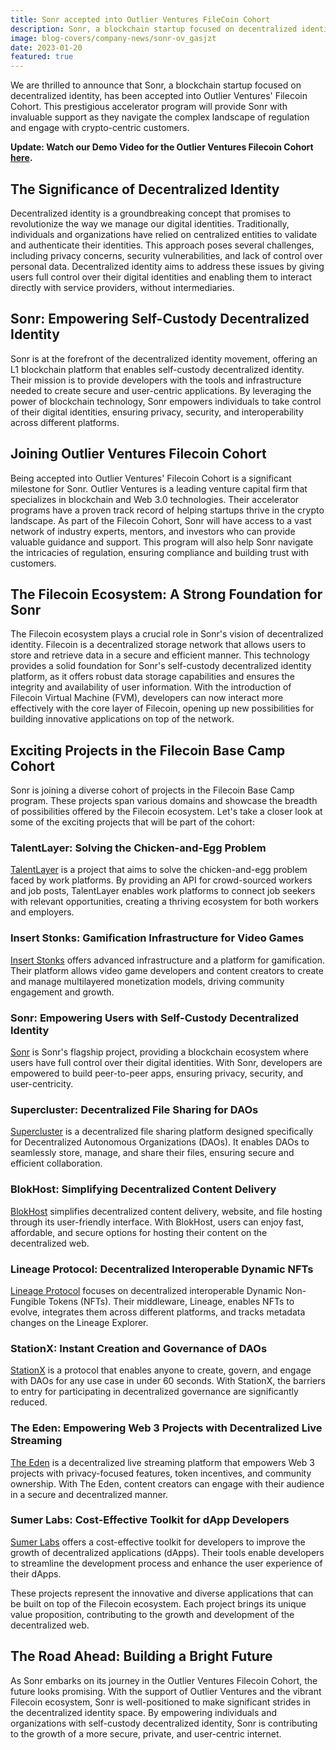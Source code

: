 ```yaml
---
title: Sonr accepted into Outlier Ventures FileCoin Cohort
description: Sonr, a blockchain startup focused on decentralized identity, has been accepted into Outlier Ventures' Filecoin Cohort. This accelerator program will provide Sonr with support in navigating regulation and engaging with crypto-centric customers. Decentralized identity, which gives users control over their digital identities, is a groundbreaking concept that Sonr aims to empower through their L1 blockchain platform. Joining the Filecoin Cohort will give Sonr access to industry experts, mentors, and investors, while the Filecoin ecosystem provides a strong foundation for their vision. Sonr is part of a diverse cohort of projects, each contributing to the growth of the decentralized web. With Outlier Ventures' support and the vibrant Filecoin ecosystem, Sonr is well-positioned to make strides in the decentralized identity space.
image: blog-covers/company-news/sonr-ov_gasjzt
date: 2023-01-20
featured: true
---
```


We are thrilled to announce that Sonr, a blockchain startup focused on decentralized identity, has been accepted into Outlier Ventures' Filecoin Cohort. This prestigious accelerator program will provide Sonr with invaluable support as they navigate the complex landscape of regulation and engage with crypto-centric customers.

**Update: Watch our Demo Video for the Outlier Ventures Filecoin Cohort [here](https://youtube.com/clip/UgkxzznagdTN28XWMnrmQLI1SWYge9iWXPoJ?si=dJ7DiiL0QclEULS7).**

## **The Significance of Decentralized Identity**

Decentralized identity is a groundbreaking concept that promises to revolutionize the way we manage our digital identities. Traditionally, individuals and organizations have relied on centralized entities to validate and authenticate their identities. This approach poses several challenges, including privacy concerns, security vulnerabilities, and lack of control over personal data. Decentralized identity aims to address these issues by giving users full control over their digital identities and enabling them to interact directly with service providers, without intermediaries.

## **Sonr: Empowering Self-Custody Decentralized Identity**

Sonr is at the forefront of the decentralized identity movement, offering an L1 blockchain platform that enables self-custody decentralized identity. Their mission is to provide developers with the tools and infrastructure needed to create secure and user-centric applications. By leveraging the power of blockchain technology, Sonr empowers individuals to take control of their digital identities, ensuring privacy, security, and interoperability across different platforms.

## **Joining Outlier Ventures Filecoin Cohort**

Being accepted into Outlier Ventures' Filecoin Cohort is a significant milestone for Sonr. Outlier Ventures is a leading venture capital firm that specializes in blockchain and Web 3.0 technologies. Their accelerator programs have a proven track record of helping startups thrive in the crypto landscape. As part of the Filecoin Cohort, Sonr will have access to a vast network of industry experts, mentors, and investors who can provide valuable guidance and support. This program will also help Sonr navigate the intricacies of regulation, ensuring compliance and building trust with customers.

## **The Filecoin Ecosystem: A Strong Foundation for Sonr**

The Filecoin ecosystem plays a crucial role in Sonr's vision of decentralized identity. Filecoin is a decentralized storage network that allows users to store and retrieve data in a secure and efficient manner. This technology provides a solid foundation for Sonr's self-custody decentralized identity platform, as it offers robust data storage capabilities and ensures the integrity and availability of user information. With the introduction of Filecoin Virtual Machine (FVM), developers can now interact more effectively with the core layer of Filecoin, opening up new possibilities for building innovative applications on top of the network.

## **Exciting Projects in the Filecoin Base Camp Cohort**

Sonr is joining a diverse cohort of projects in the Filecoin Base Camp program. These projects span various domains and showcase the breadth of possibilities offered by the Filecoin ecosystem. Let's take a closer look at some of the exciting projects that will be part of the cohort:

### **TalentLayer: Solving the Chicken-and-Egg Problem**

[TalentLayer](https://www.talentlayer.org/) is a project that aims to solve the chicken-and-egg problem faced by work platforms. By providing an API for crowd-sourced workers and job posts, TalentLayer enables work platforms to connect job seekers with relevant opportunities, creating a thriving ecosystem for both workers and employers.

### **Insert Stonks: Gamification Infrastructure for Video Games**

[Insert Stonks](http://www.insertstonks.io/) offers advanced infrastructure and a platform for gamification. Their platform allows video game developers and content creators to create and manage multilayered monetization models, driving community engagement and growth.

### **Sonr: Empowering Users with Self-Custody Decentralized Identity**

[Sonr](https://sonr.io/) is Sonr's flagship project, providing a blockchain ecosystem where users have full control over their digital identities. With Sonr, developers are empowered to build peer-to-peer apps, ensuring privacy, security, and user-centricity.

### **Supercluster: Decentralized File Sharing for DAOs**

[Supercluster](https://www.supercluster.dev/) is a decentralized file sharing platform designed specifically for Decentralized Autonomous Organizations (DAOs). It enables DAOs to seamlessly store, manage, and share their files, ensuring secure and efficient collaboration.

### **BlokHost: Simplifying Decentralized Content Delivery**

[BlokHost](https://blok.host/) simplifies decentralized content delivery, website, and file hosting through its user-friendly interface. With BlokHost, users can enjoy fast, affordable, and secure options for hosting their content on the decentralized web.

### **Lineage Protocol: Decentralized Interoperable Dynamic NFTs**

[Lineage Protocol](https://lineageprotocol.com/) focuses on decentralized interoperable Dynamic Non-Fungible Tokens (NFTs). Their middleware, Lineage, enables NFTs to evolve, integrates them across different platforms, and tracks metadata changes on the Lineage Explorer.

### **StationX: Instant Creation and Governance of DAOs**

[StationX](https://stationx.network/) is a protocol that enables anyone to create, govern, and engage with DAOs for any use case in under 60 seconds. With StationX, the barriers to entry for participating in decentralized governance are significantly reduced.

### **The Eden: Empowering Web 3 Projects with Decentralized Live Streaming**

[The Eden](http://www.theeden.tv/) is a decentralized live streaming platform that empowers Web 3 projects with privacy-focused features, token incentives, and community ownership. With The Eden, content creators can engage with their audience in a secure and decentralized manner.

### **Sumer Labs: Cost-Effective Toolkit for dApp Developers**

[Sumer Labs](https://www.getsumer.com/) offers a cost-effective toolkit for developers to improve the growth of decentralized applications (dApps). Their tools enable developers to streamline the development process and enhance the user experience of their dApps.

These projects represent the innovative and diverse applications that can be built on top of the Filecoin ecosystem. Each project brings its unique value proposition, contributing to the growth and development of the decentralized web.

## **The Road Ahead: Building a Bright Future**

As Sonr embarks on its journey in the Outlier Ventures Filecoin Cohort, the future looks promising. With the support of Outlier Ventures and the vibrant Filecoin ecosystem, Sonr is well-positioned to make significant strides in the decentralized identity space. By empowering individuals and organizations with self-custody decentralized identity, Sonr is contributing to the growth of a more secure, private, and user-centric internet.
